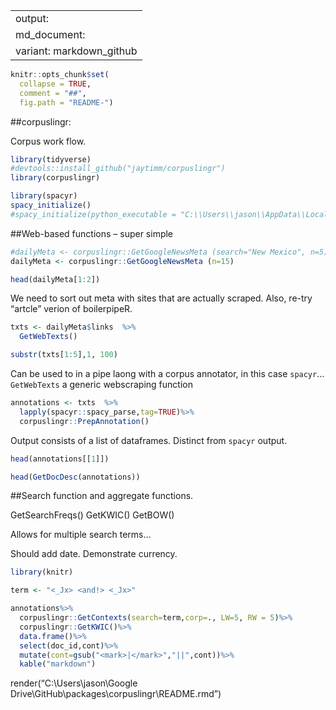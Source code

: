 
---
output:
  md_document:
    variant: markdown_github
---

```r
knitr::opts_chunk$set(
  collapse = TRUE,
  comment = "##",
  fig.path = "README-")
```

##corpuslingr: 

Corpus work flow.  
```r
library(tidyverse)
#devtools::install_github("jaytimm/corpuslingr")
library(corpuslingr)
```

```r
library(spacyr)
spacy_initialize()
#spacy_initialize(python_executable = "C:\\Users\\jason\\AppData\\Local\\Programs\\Python\\Python36\\python.exe")
```

##Web-based functions --  super simple
```r
#dailyMeta <- corpuslingr::GetGoogleNewsMeta (search="New Mexico", n=5)
dailyMeta <- corpuslingr::GetGoogleNewsMeta (n=15)

head(dailyMeta[1:2])
```

We need to sort out meta with sites that are actually scraped.
Also, re-try "artcle" verion of boilerpipeR.

```r
txts <- dailyMeta$links  %>% 
  GetWebTexts()

substr(txts[1:5],1, 100)
```


Can be used to in a pipe laong with a corpus annotator, in this case `spacyr`...`GetWebTexts` a generic webscraping function





```r
annotations <- txts  %>%
  lapply(spacyr::spacy_parse,tag=TRUE)%>%
  corpuslingr::PrepAnnotation()
```

Output consists of a list of dataframes.  Distinct from `spacyr` output.

```r
head(annotations[[1]])
```


```r
head(GetDocDesc(annotations))
```


##Search function and aggregate functions.




GetSearchFreqs()
GetKWIC()
GetBOW()

Allows for multiple search terms...


Should add date. Demonstrate currency.
```r
library(knitr)

term <- "<_Jx> <and!> <_Jx>"

annotations%>%
  corpuslingr::GetContexts(search=term,corp=., LW=5, RW = 5)%>%
  corpuslingr::GetKWIC()%>%
  data.frame()%>%
  select(doc_id,cont)%>%
  mutate(cont=gsub("<mark>|</mark>","||",cont))%>%
  kable("markdown")
```

render("C:\\Users\\jason\\Google Drive\\GitHub\\packages\\corpuslingr\\README.rmd")


